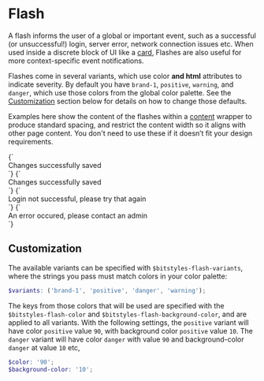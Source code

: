 
<Meta title="Atoms/Flash" />

# Flash

A flash informs the user of a global or important event, such as a successful (or unsuccessful!) login, server error, network connection issues etc. When used inside a discrete block of UI like a [card](/docs/atoms-card--card), Flashes are also useful for more context-specific event notifications.

Flashes come in several variants, which use color **and html** attributes to indicate severity. By default you have `brand-1`, `positive`, `warning`, and `danger`, which use those colors from the global color palette. See the [Customization](#customization) section below for details on how to change those defaults.

Examples here show the content of the flashes within a [content](/docs/atoms-content-content) wrapper to produce standard spacing, and restrict the content width so it aligns with other page content. You don't need to use these if it doesn’t fit your design requirements.

<Canvas isColumn>
  <Story name="a-flash--brand-1">
    {`
      <div class="u-padding-l2-y a-flash--brand-1" aria-live="polite">
        <div class="a-content">
          Changes successfully saved
        </div>
      </div>
    `}
  </Story>
  <Story name="a-flash--positive">
    {`
      <div class="u-padding-l2-y a-flash--positive" aria-live="polite">
        <div class="a-content">
          Changes successfully saved
        </div>
      </div>
    `}
  </Story>
  <Story name="a-flash--warning">
    {`
      <div class="u-padding-l2-y a-flash--warning" aria-live="polite">
        <div class="a-content">
          Login not successful, please try that again
        </div>
      </div>
    `}
  </Story>
  <Story name="a-flash--danger">
    {`
      <div class="u-padding-l2-y a-flash--danger" role="alert">
        <div class="a-content">
          An error occured, please contact an admin
        </div>
      </div>
    `}
  </Story>
</Canvas>

## Customization

The available variants can be specified with `$bitstyles-flash-variants`, where the strings you pass must match colors in your color palette:

```scss
$variants: ('brand-1', 'positive', 'danger', 'warning');
```

The keys from those colors that will be used are specified with the `$bitstyles-flash-color` and `$bitstyles-flash-background-color`, and are applied to all variants. With the following settings, the `positive` variant will have color `positive` value `90`, with background color `positive` value `10`. The `danger` variant will have color `danger` with value `90` and background-color `danger` at value `10` etc,

```scss
$color: '90';
$background-color: '10';
```
